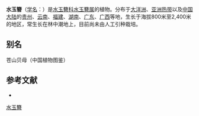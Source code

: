 {{Speciesbox
| name = 水玉簪
| image = Burmannia disticha habit.jpg
| image_caption = 
| status = LC
| status_system = IUCN3.1
| status_ref = <ref name=iucn/><ref name=iucn>{{Cite web|url=http://www.iucnredlist.org/details/194146/0|title=Burmannia disticha|website=www.iucnredlist.org|access-date=2017-01-14|archive-date=2017-01-16|archive-url=https://web.archive.org/web/20170116172036/http://www.iucnredlist.org/details/194146/0|dead-url=no}}</ref>
| genus = Burmannia
| species = disticha
| authority = L.
}}

'''水玉簪'''（[[学名|学名]]：{{lang|la|''Burmannia disticha''}}）是[[水玉簪科|水玉簪科]][[水玉簪属|水玉簪属]]的植物。分布于[[大洋洲|大洋洲]]、[[亚洲热带|亚洲热带]]以及[[中国大陆|中国大陆]]的[[贵州|贵州]]、[[云南|云南]]、[[福建|福建]]、[[湖南|湖南]]、[[广东|广东]]、[[广西|广西]]等地，生长于海拔800米至2,400米的地区，常生长在林中潮地上，目前尚未由人工引种栽培。

== 别名 ==
苍山贝母（中国植物图鉴）

== 参考文献 ==
<div class="references-small">
* {{cite web| url =http://www.bioinfo.cn/db05/KmzwSpecies.php?action=view&id=2118| title =水玉簪| work =《中国高等植物数据库全库》| publisher =中国科学院微生物研究所| author =昆明植物研究所| accessdate =2009-02-24| deadurl =yes| archiveurl =https://web.archive.org/web/20160305063558/http://www.bioinfo.cn/db05/KmzwSpecies.php?action=view&id=2118| archivedate =2016-03-05}}
</div>
{{Taxonbar|from=Q11130313}}

[[Category:水玉簪属|水玉簪]]


{{植物小作品}}